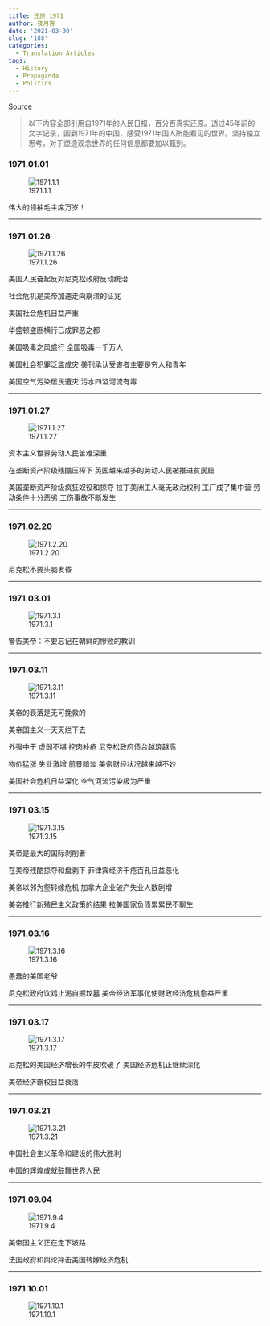 ```yaml
---
title: 还原 1971
author: 夜月客
date: '2021-03-30'
slug: '188'
categories:
  - Translation Articles
tags:
  - History
  - Propaganda
  - Politics
---
```


[Source](https://card.weibo.com/article/m/show/id/2309634486394058768730?_wb_client_=1)

>以下内容全部引用自1971年的人民日报，百分百真实还原。透过45年前的文字记录，回到1971年的中国，感受1971年国人所能看见的世界。坚持独立思考，对于塑造观念世界的任何信息都要加以甄别。

### 1971.01.01

![1971.1.1](1.1.png)

伟大的领袖毛主席万岁！


---


### 1971.01.26

![1971.1.26](1.26.png)

美国人民奋起反对尼克松政府反动统治

社会危机是美帝加速走向崩溃的征兆

美国社会危机日益严重

华盛顿盗匪横行已成罪恶之都

美国吸毒之风盛行  全国吸毒一千万人

美国社会犯罪泛滥成灾  美刊承认受害者主要是穷人和青年

美国空气污染居民遭灾  污水四溢河流有毒

---

### 1971.01.27

![1971.1.27](1.27.png)

资本主义世界劳动人民苦难深重

在垄断资产阶级残酷压榨下 英国越来越多的劳动人民被推进贫民窟　

美国垄断资产阶级疯狂奴役和掠夺 拉丁美洲工人毫无政治权利 工厂成了集中营 劳动条件十分恶劣 工伤事故不断发生

---

### 1971.02.20

![1971.2.20](2.20.png)

尼克松不要头脑发昏



---

### 1971.03.01

![1971.3.1](3.1.png)

警告美帝：不要忘记在朝鲜的惨败的教训

---

### 1971.03.11

![1971.3.11](3.11.png)

美帝的衰落是无可挽救的

美帝国主义一天天烂下去

外强中干 虚弱不堪 挖肉补疮  尼克松政府债台越筑越高

物价猛涨 失业激增 前景暗淡  美帝财经状况越来越不妙　

美国社会危机日益深化  空气河流污染极为严重

---

### 1971.03.15

![1971.3.15](3.15.png)

美帝是最大的国际剥削者

在美帝残酷掠夺和盘剥下  菲律宾经济千疮百孔日益恶化

美帝以邻为壑转嫁危机  加拿大企业破产失业人数剧增

美帝推行新殖民主义政策的结果  拉美国家负债累累民不聊生

---

### 1971.03.16

![1971.3.16](3.16.png)

愚蠢的美国老爷

尼克松政府饮鸩止渴自掘坟墓  美帝经济军事化使财政经济危机愈益严重

---

### 1971.03.17

![1971.3.17](3.17.png)

尼克松的美国经济增长的牛皮吹破了  美国经济危机正继续深化

美帝经济霸权日益衰落

---

### 1971.03.21

![1971.3.21](3.21.png)

中国社会主义革命和建设的伟大胜利

中国的辉煌成就鼓舞世界人民

---

### 1971.09.04

![1971.9.4](9.4.png)

美帝国主义正在走下坡路

法国政府和舆论抨击美国转嫁经济危机

---

### 1971.10.01

![1971.10.1](10.1.png)

















